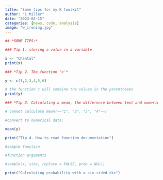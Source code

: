 ```yaml
---
title: "Some tips for my R toolkit"
author: "C Miller"
date: "2023-02-15"
categories: [news, code, analysis]
image: "w_ironing.jpg"
---
```


```r

## *SOME TIPS:* 

### Tip 1. storing a value in a variable 

x <- "Chantal"
print(x)

### *Tip 2. The function 'c'*

y <- c(1,2,3,4,5,6)

# the function c will combine the values in the parentheses
print(y)

### *Tip 3. Calculating a mean, the difference between text and numerical data*

# cannot calculate mean(~~"1", "2", "3", "4"~~)

#convert to numerical data:

mean(y)

print("Tip 4. How to read function documentation")

#sample function

#function arguments

#sample(x, size, replace = FALSE, prob = NULL)

print("Calculating probability with a six-sided die")




```
